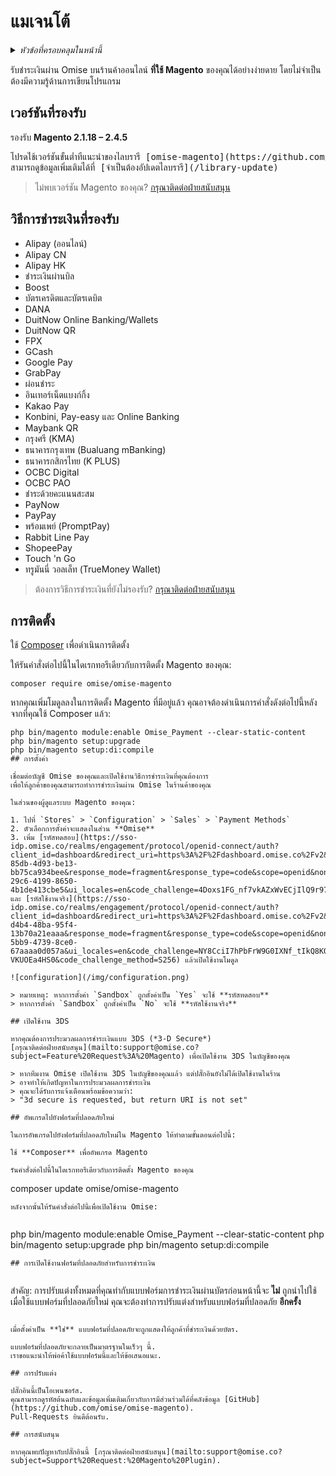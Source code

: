 ---
---
# แมเจนโต้

<details>
  <summary><em>หัวข้อที่ครอบคลุมในหน้านี้</em></summary>

- [เวอร์ชันที่รองรับ](#เวอร์ชันที่รองรับ)
- [วิธีการชำระเงินที่รองรับ](#วิธีการชำระเงินที่รองรับ)
- [การติดตั้ง](#การติดตั้ง)
- [การตั้งค่า](#การตั้งค่า)
  - [เปิดใช้งาน 3DS](#เปิดใช้งาน-3ds)
- [อัปเกรดเป็นแบบฟอร์มความปลอดภัยใหม่](#อัปเกรดเป็นแบบฟอร์มความปลอดภัยใหม่)
- [เปิดใช้งานแบบฟอร์มความปลอดภัยสำหรับการชำระเงิน](#เปิดใช้งานแบบฟอร์มความปลอดภัยสำหรับการชำระเงิน)
- [การปรับแต่ง](#การปรับแต่ง)
- [ฝ่ายสนับสนุน](#ฝ่ายสนับสนุน)

</details>

รับชำระเงินผ่าน Omise บนร้านค้าออนไลน์ **ที่ใช้ Magento** ของคุณได้อย่างง่ายดาย โดยไม่จำเป็นต้องมีความรู้ด้านการเขียนโปรแกรม

## เวอร์ชันที่รองรับ

รองรับ **Magento 2.1.18 – 2.4.5**

<pre>
โปรดใช้เวอร์ชันขั้นต่ำที่แนะนำของไลบรารี [omise-magento](https://github.com/omise/omise-magento/)  
สามารถดูข้อมูลเพิ่มเติมได้ที่ [จำเป็นต้องอัปเดตไลบรารี](/library-update)
</pre>

> ไม่พบเวอร์ชัน Magento ของคุณ? [กรุณาติดต่อฝ่ายสนับสนุน](mailto:support@omise.co?subject=Feature%20Request%3A%20Magento)

## วิธีการชำระเงินที่รองรับ

- Alipay (ออนไลน์)  
- Alipay CN  
- Alipay HK  
- ชำระเงินผ่านบิล  
- Boost  
- บัตรเครดิตและบัตรเดบิต  
- DANA  
- DuitNow Online Banking/Wallets  
- DuitNow QR  
- FPX  
- GCash  
- Google Pay  
- GrabPay  
- ผ่อนชำระ  
- อินเทอร์เน็ตแบงก์กิ้ง  
- Kakao Pay  
- Konbini, Pay-easy และ Online Banking  
- Maybank QR  
- กรุงศรี (KMA)  
- ธนาคารกรุงเทพ (Bualuang mBanking)  
- ธนาคารกสิกรไทย (K PLUS)  
- OCBC Digital  
- OCBC PAO  
- ชำระด้วยคะแนนสะสม  
- PayNow  
- PayPay  
- พร้อมเพย์ (PromptPay)  
- Rabbit Line Pay  
- ShopeePay  
- Touch 'n Go  
- ทรูมันนี่ วอลเล็ท (TrueMoney Wallet)


> ต้องการวิธีการชำระเงินที่ยังไม่รองรับ? [กรุณาติดต่อฝ่ายสนับสนุน](mailto:support@omise.co?subject=Feature%20Request%3A%20Magento)

## การติดตั้ง

ใช้ [Composer](/getcomposer.org/) เพื่อดำเนินการติดตั้ง

ให้รันคำสั่งต่อไปนี้ในไดเรกทอรีเดียวกับการติดตั้ง Magento ของคุณ:

```
composer require omise/omise-magento
```
หากคุณเพิ่มโมดูลลงในการติดตั้ง Magento ที่มีอยู่แล้ว คุณอาจต้องดำเนินการคำสั่งดังต่อไปนี้หลังจากที่คุณใช้ Composer แล้ว:
```
php bin/magento module:enable Omise_Payment --clear-static-content
php bin/magento setup:upgrade
php bin/magento setup:di:compile
## การตั้งค่า

เชื่อมต่อบัญชี Omise ของคุณและเปิดใช้งานวิธีการชำระเงินที่คุณต้องการ  
เพื่อให้ลูกค้าของคุณสามารถทำการชำระเงินผ่าน Omise ในร้านค้าของคุณ

ในส่วนของผู้ดูแลระบบ Magento ของคุณ:

1. ไปที่ `Stores` > `Configuration` > `Sales` > `Payment Methods`
2. ตัวเลือกการตั้งค่าจะแสดงในส่วน **Omise**
3. เพิ่ม [รหัสทดสอบ](https://sso-idp.omise.co/realms/engagement/protocol/openid-connect/auth?client_id=dashboard&redirect_uri=https%3A%2F%2Fdashboard.omise.co%2Fv2&state=6ec07f63-85db-4d93-be13-bb75ca934bee&response_mode=fragment&response_type=code&scope=openid&nonce=d13c716a-29c6-4199-8650-4b1de413cbe5&ui_locales=en&code_challenge=4Doxs1FG_nf7vkAZxWvECjIlQ9r97Q0T5FA9Iijzx_M&code_challenge_method=S256) และ [รหัสใช้งานจริง](https://sso-idp.omise.co/realms/engagement/protocol/openid-connect/auth?client_id=dashboard&redirect_uri=https%3A%2F%2Fdashboard.omise.co%2Fv2&state=4c173f49-d4b4-48ba-95f4-13b70a21eaaa&response_mode=fragment&response_type=code&scope=openid&nonce=52d7109e-5bb9-4739-8ce0-67aaaa0d057a&ui_locales=en&code_challenge=NY8CciI7hPbFrW9G0IXNf_tIkQ8KODdO-VKUOEa4HS0&code_challenge_method=S256) แล้วเปิดใช้งานโมดูล

![configuration](/img/configuration.png)

> หมายเหตุ: หากการตั้งค่า `Sandbox` ถูกตั้งค่าเป็น `Yes` จะใช้ **รหัสทดสอบ**  
> หากการตั้งค่า `Sandbox` ถูกตั้งค่าเป็น `No` จะใช้ **รหัสใช้งานจริง**

## เปิดใช้งาน 3DS

หากคุณต้องการประมวลผลการชำระเงินแบบ 3DS (*3-D Secure*)  
[กรุณาติดต่อฝ่ายสนับสนุน](mailto:support@omise.co?subject=Feature%20Request%3A%20Magento) เพื่อเปิดใช้งาน 3DS ในบัญชีของคุณ

> หากทีมงาน Omise เปิดใช้งาน 3DS ในบัญชีของคุณแล้ว แต่ปลั๊กอินยังไม่ได้เปิดใช้งานในร้าน  
> อาจทำให้เกิดปัญหาในการประมวลผลการชำระเงิน  
> คุณจะได้รับการแจ้งเตือนพร้อมข้อความว่า:  
> "3d secure is requested, but return URI is not set"

## อัพเกรดไปยังฟอร์มที่ปลอดภัยใหม่

ในการอัพเกรดไปยังฟอร์มที่ปลอดภัยใหม่ใน Magento ให้ทำตามขั้นตอนต่อไปนี้:

ใช้ **Composer** เพื่ออัพเกรด Magento

รันคำสั่งต่อไปนี้ในไดเรกทอรีเดียวกับการติดตั้ง Magento ของคุณ

```
composer update omise/omise-magento

```
หลังจากนั้นให้รันคำสั่งต่อไปนี้เพื่อเปิดใช้งาน Omise:


```
php bin/magento module:enable Omise_Payment --clear-static-content
php bin/magento setup:upgrade
php bin/magento setup:di:compile
```
## การเปิดใช้งานฟอร์มที่ปลอดภัยสำหรับการชำระเงิน


```
สำคัญ: การปรับแต่งทั้งหมดที่คุณทำกับแบบฟอร์มการชำระเงินผ่านบัตรก่อนหน้านี้จะ **ไม่** 
ถูกนำไปใช้เมื่อใช้แบบฟอร์มที่ปลอดภัยใหม่ คุณจะต้องทำการปรับแต่งสำหรับแบบฟอร์มที่ปลอดภัย **อีกครั้ง**


```

เมื่อตั้งค่าเป็น **ใช่** แบบฟอร์มที่ปลอดภัยจะถูกแสดงให้ลูกค้าที่ชำระเงินด้วยบัตร.

แบบฟอร์มที่ปลอดภัยจะกลายเป็นมาตรฐานในเร็วๆ นี้.  
เราขอแนะนำให้พ่อค้าใช้แบบฟอร์มนี้และให้ข้อเสนอแนะ.

## การปรับแต่ง

ปลั๊กอินนี้เป็นโอเพนซอร์ส.  
คุณสามารถดูรหัสต้นฉบับและข้อมูลเพิ่มเติมเกี่ยวกับการมีส่วนร่วมได้ที่คลังข้อมูล [GitHub](https://github.com/omise/omise-magento).  
Pull-Requests ยินดีต้อนรับ.

## การสนับสนุน

หากคุณพบปัญหากับปลั๊กอินนี้ [กรุณาติดต่อฝ่ายสนับสนุน](mailto:support@omise.co?subject=Support%20Request:%20Magento%20Plugin).
